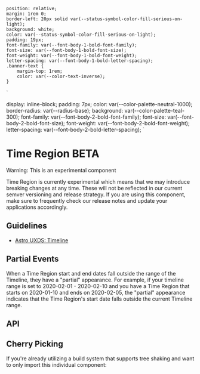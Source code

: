 
    position: relative;
    margin: 1rem 0;
    border-left: 20px solid var(--status-symbol-color-fill-serious-on-light);
    background: white;
    color: var(--status-symbol-color-fill-serious-on-light);
    padding: 19px;
    font-family: var(--font-body-1-bold-font-family);
    font-size: var(--font-body-1-bold-font-size);
    font-weight: var(--font-body-1-bold-font-weight);
    letter-spacing: var(--font-body-1-bold-letter-spacing);
    .banner-text {
        margin-top: 1rem;
        color: var(--color-text-inverse);
    }
`

  display: inline-block;
  padding: 7px;
  color: var(--color-palette-neutral-1000);
  border-radius: var(--radius-base);
  background: var(--color-palette-teal-300);
      font-family: var(--font-body-2-bold-font-family);
    font-size: var(--font-body-2-bold-font-size);
    font-weight: var(--font-body-2-bold-font-weight);
    letter-spacing: var(--font-body-2-bold-letter-spacing);
`

<Meta of={TimeRegionStories} />

# Time Region <BetaTag>BETA</BetaTag>

<StyledDiv>
  <div>Warning: This is an experimental component</div>

  <p class="banner-text">
    Time Region is currently experimental which means that we may introduce breaking changes at any time.
    These will not be reflected in our current semver versioning and release strategy.
    If you are using this component, make sure to frequently check our release notes and update your
    applications accordingly.
  </p>
</StyledDiv>

## Guidelines

* [Astro UXDS: Timeline](http://www.astrouxds.com/components/timeline)

<Canvas of={TimeRegionStories.Default} />

<Canvas of={TimeRegionStories.Selected} />

## Partial Events

When a Time Region start and end dates fall outside the range of the Timeline, they have a "partial" appearance.
For example, if your timeline range is set to 2020-02-01 - 2020-02-10 and you have a Time Region that starts on 2020-01-10 and ends on 2020-02-05,
the "partial" appearance indicates that the Time Region's start date falls outside the current Timeline range.

<Canvas of={TimeRegionStories.Partial} />

<Canvas of={TimeRegionStories.AllVariants} />

## API

<Controls />

## Cherry Picking

If you're already utilizing a build system that supports tree shaking and want to only import this individual component:

```js
import { RuxTimeRegion } from '@astrouxds/astro-web-components/dist/components/rux-time-region'
customElements.define('rux-time-region', RuxTimeRegion)

// If using the status attribute
// import { RuxStatus } from '@astrouxds/astro-web-components/dist/components/rux-status'
// customElements.define('rux-status', RuxStatus)
```
